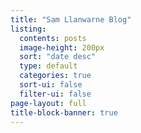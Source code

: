 ```yaml
---
title: "Sam Llanwarne Blog"
listing:
  contents: posts
  image-height: 200px
  sort: "date desc"
  type: default
  categories: true
  sort-ui: false
  filter-ui: false
page-layout: full
title-block-banner: true
---
```



